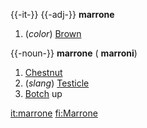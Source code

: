 {{-it-}}
{{-adj-}}
'''marrone'''
#(''color'') [[Brown]]

{{-noun-}}
'''marrone''' {{m}} ({{p}} '''marroni''')
# [[Chestnut]]
#(''slang'') [[Testicle]]
# [[Botch]] up

[[it:marrone]]
[[fi:Marrone]]